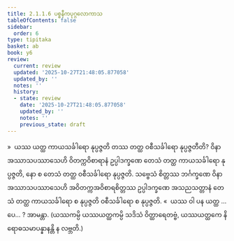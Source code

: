 ```yaml
---
title: 2.1.1.6 ပစ္စနီကပုဂ္ဂလောကာသ
tableOfContents: false
sidebar:
  order: 6
type: tipitaka
basket: ab
book: y6
review:
  current: review
  updated: '2025-10-27T21:48:05.877058'
  updated_by: ''
  notes: ''
  history:
  - state: review
    date: '2025-10-27T21:48:05.877058'
    updated_by: ''
    notes: ''
    previous_state: draft
---
```



<ReviewStatus review={frontmatter.review} showDetails={true} />

<HypothesisAnnotation frontmatter={frontmatter} />

<DynamicBreadcrumb />

<Division number="28" book="y6" e="ch" v="34" p="9">

<Paragraph number="167" book="y6">
»  ယဿ ယတ္ထ ကာယသင်္ခါရော နုပ္ပဇ္ဇတိ တဿ တတ္ထ ဝစီသင်္ခါရော နုပ္ပဇ္ဇတီတိ?
</Paragraph>

<Paragraph number="168" book="y6">
ဝိနာ အဿာသပဿာသေဟိ ဝိတက္ကဝိစာရာနံ ဥပ္ပါဒက္ခဏေ တေသံ တတ္ထ ကာယသင်္ခါရော နုပ္ပဇ္ဇတိ, နော စ တေသံ တတ္ထ ဝစီသင်္ခါရော နုပ္ပဇ္ဇတိ. သဗ္ဗေသံ စိတ္တဿ ဘင်္ဂက္ခဏေ ဝိနာ အဿာသပဿာသေဟိ အဝိတက္ကအဝိစာရစိတ္တဿ ဥပ္ပါဒက္ခဏေ အသညသတ္တာနံ တေသံ တတ္ထ ကာယသင်္ခါရော စ နုပ္ပဇ္ဇတိ ဝစီသင်္ခါရော စ နုပ္ပဇ္ဇတိ.
</Paragraph>

<Paragraph number="169" book="y6">
«  ယဿ ဝါ ပန ယတ္ထ …ပေ… ? အာမန္တာ.
</Paragraph>

<Paragraph number="170" book="y6">
(ယဿကမ္ပိ ယဿယတ္ထကမ္ပိ သဒိသံ ဝိတ္ထာရေတဗ္ဗံ, ယဿယတ္ထကေ နိရောဓသမာပန္နာနန္တိ န လဗ္ဘတိ.)
</Paragraph>
</Division>